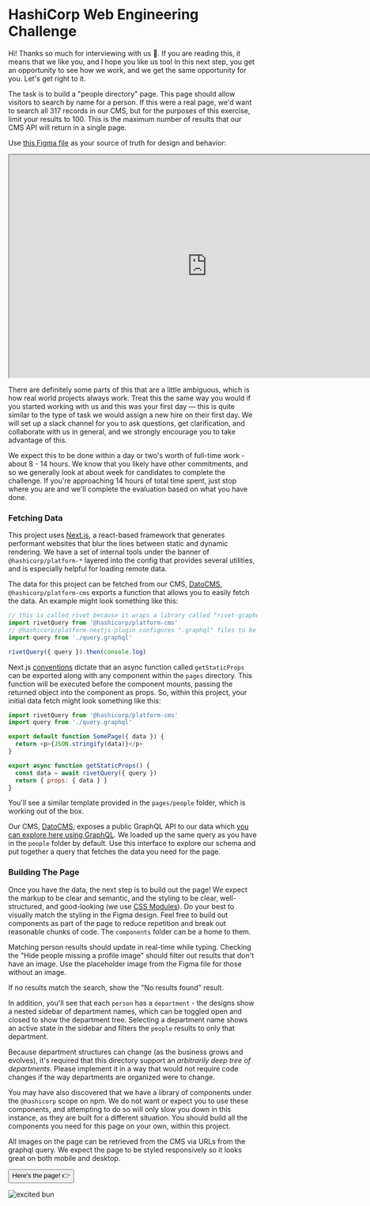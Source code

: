 # HashiCorp Web Engineering Challenge

Hi! Thanks so much for interviewing with us 💖. If you are reading this, it means that we like you, and I hope you like us too! In this next step, you get an opportunity to see how we work, and we get the same opportunity for you. Let's get right to it.

The task is to build a "people directory" page. This page should allow visitors to search by name for a person. If this were a real page, we'd want to search all 317 records in our CMS, but for the purposes of this exercise, limit your results to 100. This is the maximum number of results that our CMS API will return in a single page.

Use [this Figma file](https://www.figma.com/file/xGicP4qkXbMhte4LAYxC4X/Untitled?node-id=0%3A1) as your source of truth for design and behavior:

<iframe
  width="800"
  height="450"
  src="https://www.figma.com/embed?embed_host=share&url=https%3A%2F%2Fwww.figma.com%2Ffile%2FxGicP4qkXbMhte4LAYxC4X%2FUntitled%3Fnode-id%3D0%253A1"
  allowFullScreen
></iframe>

There are definitely some parts of this that are a little ambiguous, which is how real world projects always work. Treat this the same way you would if you started working with us and this was your first day — this is quite similar to the type of task we would assign a new hire on their first day. We will set up a slack channel for you to ask questions, get clarification, and collaborate with us in general, and we strongly encourage you to take advantage of this.

We expect this to be done within a day or two's worth of full-time work - about 8 - 14 hours. We know that you likely have other commitments, and so we generally look at about week for candidates to complete the challenge. If you're approaching 14 hours of total time spent, just stop where you are and we'll complete the evaluation based on what you have done.

### Fetching Data

This project uses [Next.js](https://nextjs.org), a react-based framework that generates performant websites that blur the lines between static and dynamic rendering. We have a set of internal tools under the banner of `@hashicorp/platform-*` layered into the config that provides several utilities, and is especially helpful for loading remote data.

The data for this project can be fetched from our CMS, [DatoCMS](https://www.datocms.com/), `@hashicorp/platform-cms` exports a function that allows you to easily fetch the data. An example might look something like this:

```jsx
// this is called rivet because it wraps a library called "rivet-graphql"
import rivetQuery from '@hashicorp/platform-cms'
// @hashicorp/platform-nextjs-plugin configures ".graphql" files to be imported as plain text
import query from './query.graphql'

rivetQuery({ query }).then(console.log)
```

Next.js [conventions](https://nextjs.org/learn/basics/fetching-data-for-pages) dictate that an async function called `getStaticProps` can be exported along with any component within the `pages` directory. This function will be executed before the component mounts, passing the returned object into the component as props. So, within this project, your initial data fetch might look something like this:

```js
import rivetQuery from '@hashicorp/platform-cms'
import query from './query.graphql'

export default function SomePage({ data }) {
  return <p>{JSON.stringify(data)}</p>
}

export async function getStaticProps() {
  const data = await rivetQuery({ query })
  return { props: { data } }
}
```

You'll see a similar template provided in the `pages/people` folder, which is working out of the box.

Our CMS, [DatoCMS](https://www.datocms.com/), exposes a public GraphQL API to our data which [you can explore here using GraphQL](https://cda-explorer.datocms.com/?apitoken=dc45ff8c8b27dd22a7c24aaaf8aa75&query=query%20%7B%0A%20%20allDepartments%28first%3A%20100%29%20%7B%0A%20%20%20%20name%0A%20%20%20%20parent%20%7B%0A%20%20%20%20%20%20id%0A%20%20%20%20%7D%0A%20%20%7D%0A%20%20%0A%20%20allPeople%28first%3A%20100%29%20%7B%0A%20%20%20%20name%0A%20%20%20%20avatar%20%7B%0A%20%20%20%20%20%20url%0A%20%20%20%20%7D%0A%20%20%20%20department%20%7B%0A%20%20%20%20%20%20name%0A%20%20%20%20%7D%0A%20%20%7D%0A%7D). We loaded up the same query as you have in the `people` folder by default. Use this interface to explore our schema and put together a query that fetches the data you need for the page.

### Building The Page

Once you have the data, the next step is to build out the page! We expect the markup to be clear and semantic, and the styling to be clear, well-structured, and good-looking (we use [CSS Modules](https://nextjs.org/docs/basic-features/built-in-css-support#adding-component-level-css)). Do your best to visually match the styling in the Figma design. Feel free to build out components as part of the page to reduce repetition and break out reasonable chunks of code. The `components` folder can be a home to them.

Matching person results should update in real-time while typing. Checking the "Hide people missing a profile image" should filter out results that don't have an image. Use the placeholder image from the Figma file for those without an image.

If no results match the search, show the "No results found" result.

In addition, you'll see that each `person` has a `department` - the designs show a nested sidebar of department names, which can be toggled open and closed to show the department tree. Selecting a department name shows an active state in the sidebar and filters the `people` results to only that department.

Because department structures can change (as the business grows and evolves), it's required that this directory support an _arbitrarily deep tree of departments_. Please implement it in a way that would not require code changes if the way departments are organized were to change.

You may have also discovered that we have a library of components under the `@hashicorp` scope on npm. We do not want or expect you to use these components, and attempting to do so will only slow you down in this instance, as they are built for a different situation. You should build all the components you need for this page on your own, within this project.

All images on the page can be retrieved from the CMS via URLs from the graphql query. We expect the page to be styled responsively so it looks great on both mobile and desktop.

<Button href="/people">Here's the page! 👉</Button>

![excited bun](https://media.giphy.com/media/cMnt7i2RykmpW/giphy.gif)
